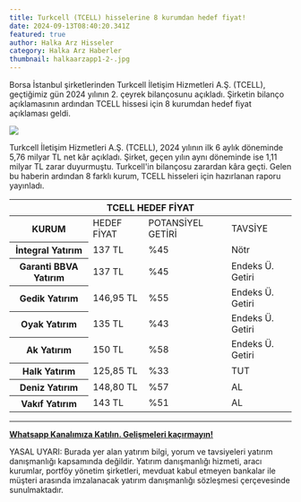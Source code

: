 ```yaml
---
title: Turkcell (TCELL) hisselerine 8 kurumdan hedef fiyat!
date: 2024-09-13T08:40:20.341Z
featured: true
author: Halka Arz Hisseler
category: Halka Arz Haberler
thumbnail: halkaarzapp1-2-.jpg
---
```

Borsa İstanbul şirketlerinden Turkcell İletişim Hizmetleri A.Ş. (TCELL), geçtiğimiz gün 2024 yılının 2. çeyrek bilançosunu açıkladı. Şirketin bilanço açıklamasının ardından TCELL hissesi için 8 kurumdan hedef fiyat açıklaması geldi.

![](halkaarzapp2a3-1-.jpg)

Turkcell İletişim Hizmetleri A.Ş. (TCELL), 2024 yılının ilk 6 aylık döneminde 5,76 milyar TL net kâr açıkladı. Şirket, geçen yılın aynı döneminde ise 1,11 milyar TL zarar duyurmuştu. Turkcell'in bilançosu zarardan kâra geçti. Gelen bu haberin ardından 8 farklı kurum, TCELL hisseleri için hazırlanan raporu yayınladı.

<div class="table-responsive">
<table class="table table-striped">
	<thead>
		<tr>
			<th colspan="4" scope="col">TCELL HEDEF FİYAT</th>
		</tr>
	</thead>
	<tbody>
		<tr>
			<th scope="row">KURUM</th>
			<td>HEDEF FİYAT</td>
			<td>POTANSİYEL GETİRİ</td>
			<td>TAVSİYE</td>
		</tr>
		<tr>
			<th scope="row">İntegral Yatırım</th>
			<td>137 TL</td>
			<td>%45</td>
			<td>N&ouml;tr</td>
		</tr>
		<tr>
			<th scope="row">Garanti BBVA Yatırım</th>
			<td>137 TL</td>
			<td>%45</td>
			<td>Endeks &Uuml;. Getiri</td>
		</tr>
		<tr>
			<th scope="row">Gedik Yatırım</th>
			<td>146,95 TL</td>
			<td>%55</td>
			<td>Endeks &Uuml;. Getiri</td>
		</tr>
		<tr>
			<th scope="row">Oyak Yatırım</th>
			<td>135 TL</td>
			<td>%43</td>
			<td>Endeks &Uuml;. Getiri</td>
		</tr>
		<tr>
			<th scope="row">Ak Yatırım</th>
			<td>150 TL</td>
			<td>%58</td>
			<td>Endeks &Uuml;. Getiri</td>
		</tr>
		<tr>
			<th scope="row">Halk Yatırım</th>
			<td>125,85 TL</td>
			<td>%33</td>
			<td>TUT</td>
		</tr>
		<tr>
			<th scope="row">Deniz Yatırım</th>
			<td>148,80 TL</td>
			<td>%57</td>
			<td>AL</td>
		</tr>
		<tr>
			<th scope="row">Vakıf Yatırım</th>
			<td>143 TL</td>
			<td>%51</td>
			<td>AL</td>
		</tr>
	</tbody>
</table>
</div>

<hr />
<p><a href="https://whatsapp.com/channel/0029VaA04UY8V0ttAemtV435" rel="noopener" target="_blank" title="WhatsApp Kanalı"><strong>Whatsapp Kanalımıza Katılın. Gelişmeleri ka&ccedil;ırmayın!</strong></a></p>

<p>YASAL UYARI: Burada yer alan yatırım bilgi, yorum ve tavsiyeleri yatırım danışmanlığı kapsamında değildir. Yatırım danışmanlığı hizmeti, aracı kurumlar, portf&ouml;y y&ouml;netim şirketleri, mevduat kabul etmeyen bankalar ile m&uuml;şteri arasında imzalanacak yatırım danışmanlığı s&ouml;zleşmesi &ccedil;er&ccedil;evesinde sunulmaktadır.&nbsp;</p>
